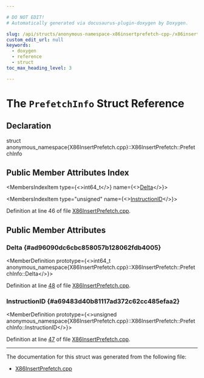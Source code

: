```yaml
---

# DO NOT EDIT!
# Automatically generated via docusaurus-plugin-doxygen by Doxygen.

slug: /api/structs/anonymous-namespace-x86insertprefetch-cpp-/x86insertprefetch/prefetchinfo
custom_edit_url: null
keywords:
  - doxygen
  - reference
  - struct
toc_max_heading_level: 3

---
```





# The `PrefetchInfo` Struct Reference

<DoxygenPage pluginConfig={pluginConfig}>



## Declaration

<CodeBlock>struct anonymous_namespace{X86InsertPrefetch.cpp}::X86InsertPrefetch::PrefetchInfo</CodeBlock>

## Public Member Attributes Index

<MembersIndex>

<MembersIndexItem
  type={<>int64&#95;t</>}
  name={<><a href="#ad96090dc6cbc858057b128062fdb4005">Delta</a></>}>
</MembersIndexItem>

<MembersIndexItem
  type="unsigned"
  name={<><a href="#a69483d40b81117ad372c62cc485efaa2">InstructionID</a></>}>
</MembersIndexItem>

</MembersIndex>


Definition at line 46 of file <a href="/docs/api/files/lib/lib/target/lib/target/x86/x86insertprefetch-cpp">X86InsertPrefetch.cpp</a>.

<SectionDefinition>

## Public Member Attributes

### Delta {#ad96090dc6cbc858057b128062fdb4005}

<MemberDefinition
  prototype={<>int64&#95;t anonymous&#95;namespace&#123;X86InsertPrefetch.cpp&#125;::X86InsertPrefetch::PrefetchInfo::Delta</>}>

Definition at line <a href="/docs/api/files/lib/lib/target/lib/target/x86/x86insertprefetch-cpp/#l00048">48</a> of file <a href="/docs/api/files/lib/lib/target/lib/target/x86/x86insertprefetch-cpp">X86InsertPrefetch.cpp</a>.
</MemberDefinition>

### InstructionID {#a69483d40b81117ad372c62cc485efaa2}

<MemberDefinition
  prototype={<>unsigned anonymous&#95;namespace&#123;X86InsertPrefetch.cpp&#125;::X86InsertPrefetch::PrefetchInfo::InstructionID</>}>

Definition at line <a href="/docs/api/files/lib/lib/target/lib/target/x86/x86insertprefetch-cpp/#l00047">47</a> of file <a href="/docs/api/files/lib/lib/target/lib/target/x86/x86insertprefetch-cpp">X86InsertPrefetch.cpp</a>.
</MemberDefinition>

</SectionDefinition>

<hr/>

The documentation for this struct was generated from the following file:

<ul>
<li><a href="/docs/api/files/lib/lib/target/lib/target/x86/x86insertprefetch-cpp">X86InsertPrefetch.cpp</a></li>
</ul>

</DoxygenPage>
